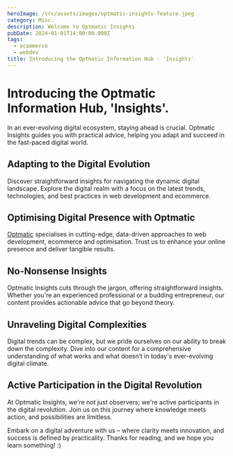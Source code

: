 ```yaml
---
heroImage: /src/assets/images/optmatic-insights-feature.jpeg
category: Misc.
description: Welcome to Optmatic Insights
pubDate: 2024-01-01T14:00:00.000Z
tags:
  - ecommerce
  - webdev
title: Introducing the Optmatic Information Hub - 'Insights'
---
```


# Introducing the Optmatic Information Hub, 'Insights'.

In an ever-evolving digital ecosystem, staying ahead is crucial. Optmatic Insights guides you with practical advice, helping you adapt and succeed in the fast-paced digital world.

## Adapting to the Digital Evolution

Discover straightforward insights for navigating the dynamic digital landscape. Explore the digital realm with a focus on the latest trends, technologies, and best practices in web development and ecommerce.

## Optimising Digital Presence with Optmatic

[Optmatic](https://optmatic.com) specialises in cutting-edge, data-driven approaches to web development, ecommerce and optimisation. Trust us to enhance your online presence and deliver tangible results.

## No-Nonsense Insights

Optmatic Insights cuts through the jargon, offering straightforward insights. Whether you're an experienced professional or a budding entrepreneur, our content provides actionable advice that go beyond theory.

## Unraveling Digital Complexities

Digital trends can be complex, but we pride ourselves on our ability to break down the complexity. Dive into our content for a comprehensive understanding of what works and what doesn’t in today's ever-evolving digital climate.

## Active Participation in the Digital Revolution

At Optmatic Insights, we're not just observers; we're active participants in the digital revolution. Join us on this journey where knowledge meets action, and possibilities are limitless.

Embark on a digital adventure with us – where clarity meets innovation, and success is defined by practicality. Thanks for reading, and we hope you learn something! :)
